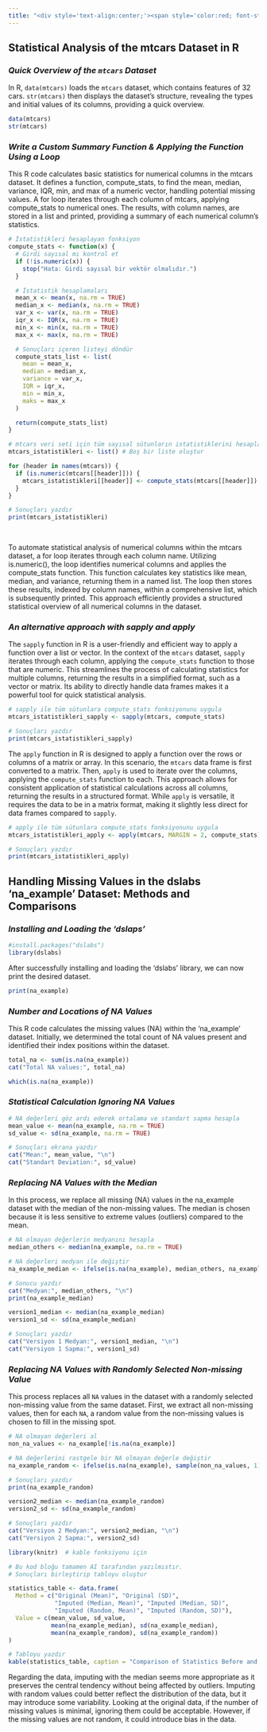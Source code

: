 ```yaml
---
title: "<div style='text-align:center;'><span style='color:red; font-style:italic;'>Mtcars Statistical Analysis</span></div>"
---
```


## **Statistical Analysis of the mtcars Dataset in R**

### *Quick Overview of the `mtcars` Dataset*

In R, `data(mtcars)` loads the `mtcars` dataset, which contains features of 32 cars. `str(mtcars)` then displays the dataset's structure, revealing the types and initial values of its columns, providing a quick overview.

```r

data(mtcars)
str(mtcars)

```

### *Write a Custom Summary Function & Applying the Function Using a Loop*

This R code calculates basic statistics for numerical columns in the mtcars dataset. It defines a function, compute_stats, to find the mean, median, variance, IQR, min, and max of a numeric vector, handling potential missing values. A for loop iterates through each column of mtcars, applying compute_stats to numerical ones. The results, with column names, are stored in a list and printed, providing a summary of each numerical column's statistics.

```r

# İstatistikleri hesaplayan fonksiyon
compute_stats <- function(x) {
  # Girdi sayısal mı kontrol et
  if (!is.numeric(x)) {
    stop("Hata: Girdi sayısal bir vektör olmalıdır.")
  }

  # İstatistik hesaplamaları
  mean_x <- mean(x, na.rm = TRUE)
  median_x <- median(x, na.rm = TRUE)
  var_x <- var(x, na.rm = TRUE)
  iqr_x <- IQR(x, na.rm = TRUE)
  min_x <- min(x, na.rm = TRUE)
  max_x <- max(x, na.rm = TRUE)

  # Sonuçları içeren listeyi döndür
  compute_stats_list <- list(
    mean = mean_x,
    median = median_x,
    variance = var_x,
    IQR = iqr_x,
    min = min_x,
    maks = max_x
  )

  return(compute_stats_list)
}

# mtcars veri seti için tüm sayısal sütunların istatistiklerini hesapla
mtcars_istatistikleri <- list() # Boş bir liste oluştur

for (header in names(mtcars)) {
  if (is.numeric(mtcars[[header]])) {
    mtcars_istatistikleri[[header]] <- compute_stats(mtcars[[header]]) # Sonuçları listeye ekle
  }
}

# Sonuçları yazdır
print(mtcars_istatistikleri)
  
  
```

To automate statistical analysis of numerical columns within the mtcars dataset, a for loop iterates through each column name. Utilizing is.numeric(), the loop identifies numerical columns and applies the compute_stats function. This function calculates key statistics like mean, median, and variance, returning them in a named list. The loop then stores these results, indexed by column names, within a comprehensive list, which is subsequently printed. This approach efficiently provides a structured statistical overview of all numerical columns in the dataset.

### *An alternative approach with sapply and apply*

The `sapply` function in R is a user-friendly and efficient way to apply a function over a list or vector. In the context of the `mtcars` dataset, `sapply` iterates through each column, applying the `compute_stats` function to those that are numeric. This streamlines the process of calculating statistics for multiple columns, returning the results in a simplified format, such as a vector or matrix. Its ability to directly handle data frames makes it a powerful tool for quick statistical analysis.

```r

# sapply ile tüm sütunlara compute_stats fonksiyonunu uygula
mtcars_istatistikleri_sapply <- sapply(mtcars, compute_stats)

# Sonuçları yazdır
print(mtcars_istatistikleri_sapply)

```

The `apply` function in R is designed to apply a function over the rows or columns of a matrix or array. In this scenario, the `mtcars` data frame is first converted to a matrix. Then, `apply` is used to iterate over the columns, applying the `compute_stats` function to each. This approach allows for consistent application of statistical calculations across all columns, returning the results in a structured format. While `apply` is versatile, it requires the data to be in a matrix format, making it slightly less direct for data frames compared to `sapply`.

```r

# apply ile tüm sütunlara compute_stats fonksiyonunu uygula
mtcars_istatistikleri_apply <- apply(mtcars, MARGIN = 2, compute_stats)

# Sonuçları yazdır
print(mtcars_istatistikleri_apply)

```

## **Handling Missing Values in the dslabs 'na_example' Dataset: Methods and Comparisons**

### *Installing and Loading the 'dslaps'*

```r

#install.packages("dslabs")
library(dslabs)

```

After successfully installing and loading the 'dslabs' library, we can now print the desired dataset.

```r

print(na_example)

```

### *Number and Locations of NA Values*

This R code calculates the missing values (NA) within the 'na_example' dataset. Initially, we determined the total count of NA values present and identified their index positions within the dataset.

```r

total_na <- sum(is.na(na_example))
cat("Total NA values:", total_na)

```

```r

which(is.na(na_example))

```

### ***Statistical Calculation Ignoring NA Values***

```r

# NA değerleri göz ardı ederek ortalama ve standart sapma hesapla
mean_value <- mean(na_example, na.rm = TRUE)
sd_value <- sd(na_example, na.rm = TRUE)

# Sonuçları ekrana yazdır
cat("Mean:", mean_value, "\n")
cat("Standart Deviation:", sd_value)

```

### *Replacing NA Values with the Median*

In this process, we replace all missing (NA) values in the na_example dataset with the median of the non-missing values. The median is chosen because it is less sensitive to extreme values (outliers) compared to the mean.

```r

# NA olmayan değerlerin medyanını hesapla
median_others <- median(na_example, na.rm = TRUE)

# NA değerleri medyan ile değiştir
na_example_median <- ifelse(is.na(na_example), median_others, na_example)

# Sonucu yazdır
cat("Medyan:", median_others, "\n")
print(na_example_median)


```

```r

version1_median <- median(na_example_median)
version1_sd <- sd(na_example_median)

# Sonuçları yazdır
cat("Versiyon 1 Medyan:", version1_median, "\n")
cat("Versiyon 1 Sapma:", version1_sd)

```

### *Replacing NA Values with Randomly Selected Non-missing Value*

This process replaces all `NA` values in the dataset with a randomly selected non-missing value from the same dataset. First, we extract all non-missing values, then for each `NA`, a random value from the non-missing values is chosen to fill in the missing spot.

```r

# NA olmayan değerleri al
non_na_values <- na_example[!is.na(na_example)]

# NA değerlerini rastgele bir NA olmayan değerle değiştir
na_example_random <- ifelse(is.na(na_example), sample(non_na_values, 1), na_example)

# Sonuçları yazdır
print(na_example_random)

```

```r

version2_median <- median(na_example_random)
version2_sd <- sd(na_example_random)

# Sonuçları yazdır
cat("Versiyon 2 Medyan:", version2_median, "\n")
cat("Versiyon 2 Sapma:", version2_sd)

```

```r

library(knitr)  # kable fonksiyonu için

```

```r

# Bu kod bloğu tamamen AI tarafından yazılmıstır.
# Sonuçları birleştirip tabloyu oluştur

statistics_table <- data.frame(
  Method = c("Original (Mean)", "Original (SD)", 
             "Imputed (Median, Mean)", "Imputed (Median, SD)", 
             "Imputed (Random, Mean)", "Imputed (Random, SD)"),
  Value = c(mean_value, sd_value,
            mean(na_example_median), sd(na_example_median),
            mean(na_example_random), sd(na_example_random))
)

# Tabloyu yazdır
kable(statistics_table, caption = "Comparison of Statistics Before and After Handling NA Values")

```

Regarding the data, imputing with the median seems more appropriate as it preserves the central tendency without being affected by outliers. Imputing with random values could better reflect the distribution of the data, but it may introduce some variability. Looking at the original data, if the number of missing values is minimal, ignoring them could be acceptable. However, if the missing values are not random, it could introduce bias in the data.

